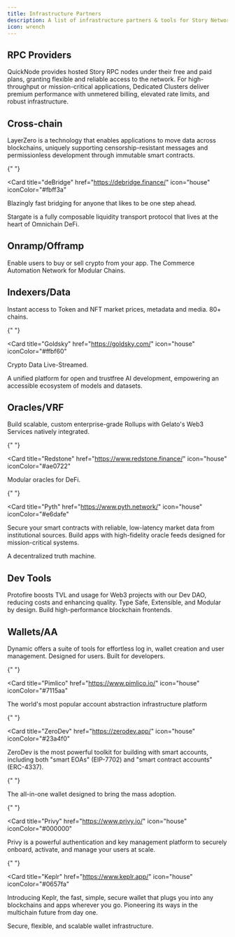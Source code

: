 ```yaml
---
title: Infrastructure Partners
description: A list of infrastructure partners & tools for Story Network
icon: wrench
---
```


## RPC Providers

<CardGroup cols={1}>
  <Card
    title="QuickNode"
    href="https://www.quicknode.com/chains/story"
    icon="house"
  >
    QuickNode provides hosted Story RPC nodes under their free and paid plans,
    granting flexible and reliable access to the network. For high-throughput or
    mission-critical applications, Dedicated Clusters deliver premium
    performance with unmetered billing, elevated rate limits, and robust
    infrastructure.
  </Card>
</CardGroup>

## Cross-chain

<CardGroup cols={3}>
  <Card title="LayerZero" href="https://docs.layerzero.network/v2/developers/evm/technical-reference/deployed-contracts?chains=odyssey-testnet" icon="house" iconColor="#000000">
    LayerZero is a technology that enables applications to move data across blockchains, uniquely supporting censorship-resistant messages and permissionless development through immutable smart contracts.
  </Card>

{" "}

<Card
  title="deBridge"
  href="https://debridge.finance/"
  icon="house"
  iconColor="#fbff3a"
>
  Blazingly fast bridging for anyone that likes to be one step ahead.
</Card>

  <Card title="Stargate" href="https://stargate.finance/" icon="house" iconColor="#ffffff">
    Stargate is a fully composable liquidity transport protocol that lives at the heart of Omnichain DeFi.
  </Card>
</CardGroup>

## Onramp/Offramp

<CardGroup cols={2}>
  <Card title="Transak" href="https://transak.com/" icon="house" iconColor="#1461db">
    Enable users to buy or sell crypto from your app.
  </Card>

  <Card title="Halliday" href="https://halliday.xyz/" icon="house" iconColor="#392df8">
    The Commerce Automation Network for Modular Chains.
  </Card>
</CardGroup>

## Indexers/Data

<CardGroup cols={3}>
  <Card title="Simplehash" href="https://simplehash.com/" icon="house" iconColor="#5046e5">
    Instant access to Token and NFT market prices, metadata and media. 80+ chains.
  </Card>

{" "}

<Card
  title="Goldsky"
  href="https://goldsky.com/"
  icon="house"
  iconColor="#ffbf60"
>
  Crypto Data Live-Streamed.
</Card>

  <Card title="Zettablock" href="https://zettablock.com/" icon="house" iconColor="#3c4ff6">
    A unified platform for open and trustfree AI development, empowering an accessible ecosystem of models and datasets.
  </Card>
</CardGroup>

## Oracles/VRF

<CardGroup cols={3}>
  <Card title="Gelato" href="https://www.gelato.network/" icon="house" iconColor="#ff3b57">
    Build scalable, custom enterprise-grade Rollups with Gelato's Web3 Services natively integrated.
  </Card>

{" "}

<Card
  title="Redstone"
  href="https://www.redstone.finance/"
  icon="house"
  iconColor="#ae0722"
>
  Modular oracles for DeFi.
</Card>

{" "}

<Card
  title="Pyth"
  href="https://www.pyth.network/"
  icon="house"
  iconColor="#e6dafe"
>
  Secure your smart contracts with reliable, low-latency market data from
  institutional sources. Build apps with high-fidelity oracle feeds designed for
  mission-critical systems.
</Card>

  <Card title="Uma" href="https://uma.xyz/" icon="house" iconColor="#fe4d4c">
    A decentralized truth machine.
  </Card>
</CardGroup>

## Dev Tools

<CardGroup cols={2}>
  <Card title="Protofire" href="https://protofire.io/" icon="house" iconColor="#f54704">
    Protofire boosts TVL and usage for Web3 projects with our Dev DAO, reducing costs and enhancing quality.
  </Card>

  <Card title="Wagmi" href="https://wagmi.sh/" icon="house" iconColor="#000000">
    Type Safe, Extensible, and Modular by design. Build high-performance blockchain frontends.
  </Card>
</CardGroup>

## Wallets/AA

<CardGroup cols={3}>
  <Card title="Dynamic" href="https://www.dynamic.xyz/" icon="house" iconColor="#4779ff">
    Dynamic offers a suite of tools for effortless log in, wallet creation and user management. Designed for users. Built for developers.
  </Card>

{" "}

<Card
  title="Pimlico"
  href="https://www.pimlico.io/"
  icon="house"
  iconColor="#7115aa"
>
  The world's most popular account abstraction infrastructure platform
</Card>

{" "}

<Card
  title="ZeroDev"
  href="https://zerodev.app/"
  icon="house"
  iconColor="#23a4f0"
>
  ZeroDev is the most powerful toolkit for building with smart accounts,
  including both "smart EOAs" (EIP-7702) and "smart contract accounts"
  (ERC-4337).
</Card>

{" "}

<Card title="Tomo" href="https://tomo.inc/" icon="house" iconColor="#f21f7f">
  The all-in-one wallet designed to bring the mass adoption.
</Card>

{" "}

<Card
  title="Privy"
  href="https://www.privy.io/"
  icon="house"
  iconColor="#000000"
>
  Privy is a powerful authentication and key management platform to securely
  onboard, activate, and manage your users at scale.
</Card>

{" "}

<Card
  title="Keplr"
  href="https://www.keplr.app/"
  icon="house"
  iconColor="#0657fa"
>
  Introducing Keplr, the fast, simple, secure wallet that plugs you into any
  blockchains and apps wherever you go. Pioneering its ways in the multichain
  future from day one.
</Card>

  <Card title="Turnkey" href="https://www.turnkey.com/" icon="house" iconColor="#000000">
    Secure, flexible, and scalable wallet infrastructure.
  </Card>
</CardGroup>
